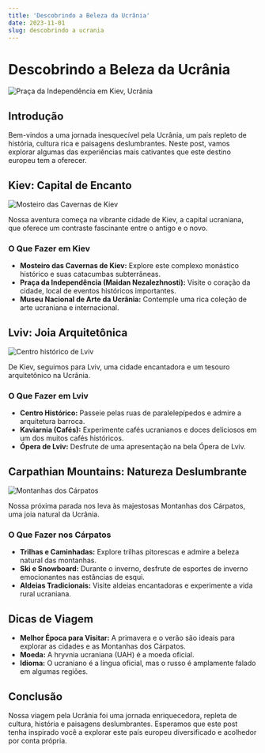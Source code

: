 ```yaml
---
title: 'Descobrindo a Beleza da Ucrânia'
date: 2023-11-01
slug: descobrindo a ucrania
---
```


# Descobrindo a Beleza da Ucrânia

![Praça da Independência em Kiev, Ucrânia](https://images.unsplash.com/photo-1562847181-c7e833bd19d7?auto=format&fit=crop&q=80&w=2070&ixlib=rb-4.0.3&ixid=M3wxMjA3fDB8MHxwaG90by1wYWdlfHx8fGVufDB8fHx8fA%3D%3D)

## Introdução

Bem-vindos a uma jornada inesquecível pela Ucrânia, um país repleto de história, cultura rica e paisagens deslumbrantes. Neste post, vamos explorar algumas das experiências mais cativantes que este destino europeu tem a oferecer.

## Kiev: Capital de Encanto

![Mosteiro das Cavernas de Kiev](https://images.unsplash.com/photo-1576163066782-307faceb59a2?auto=format&fit=crop&q=80&w=2070&ixlib=rb-4.0.3&ixid=M3wxMjA3fDB8MHxwaG90by1wYWdlfHx8fGVufDB8fHx8fA%3D%3D)

Nossa aventura começa na vibrante cidade de Kiev, a capital ucraniana, que oferece um contraste fascinante entre o antigo e o novo.

### O Que Fazer em Kiev

- **Mosteiro das Cavernas de Kiev:** Explore este complexo monástico histórico e suas catacumbas subterrâneas.
- **Praça da Independência (Maidan Nezalezhnosti):** Visite o coração da cidade, local de eventos históricos importantes.
- **Museu Nacional de Arte da Ucrânia:** Contemple uma rica coleção de arte ucraniana e internacional.

## Lviv: Joia Arquitetônica

![Centro histórico de Lviv](https://images.unsplash.com/photo-1557823651-79b93ace10db?auto=format&fit=crop&q=80&w=2070&ixlib=rb-4.0.3&ixid=M3wxMjA3fDB8MHxwaG90by1wYWdlfHx8fGVufDB8fHx8fA%3D%3D)

De Kiev, seguimos para Lviv, uma cidade encantadora e um tesouro arquitetônico na Ucrânia.

### O Que Fazer em Lviv

- **Centro Histórico:** Passeie pelas ruas de paralelepípedos e admire a arquitetura barroca.
- **Kaviarnia (Cafés):** Experimente cafés ucranianos e doces deliciosos em um dos muitos cafés históricos.
- **Ópera de Lviv:** Desfrute de uma apresentação na bela Ópera de Lviv.

## Carpathian Mountains: Natureza Deslumbrante

![Montanhas dos Cárpatos](https://images.unsplash.com/photo-1502294624983-4ba589803a55?auto=format&fit=crop&q=80&w=1776&ixlib=rb-4.0.3&ixid=M3wxMjA3fDB8MHxwaG90by1wYWdlfHx8fGVufDB8fHx8fA%3D%3D)

Nossa próxima parada nos leva às majestosas Montanhas dos Cárpatos, uma joia natural da Ucrânia.

### O Que Fazer nos Cárpatos

- **Trilhas e Caminhadas:** Explore trilhas pitorescas e admire a beleza natural das montanhas.
- **Ski e Snowboard:** Durante o inverno, desfrute de esportes de inverno emocionantes nas estâncias de esqui.
- **Aldeias Tradicionais:** Visite aldeias encantadoras e experimente a vida rural ucraniana.

## Dicas de Viagem

- **Melhor Época para Visitar:** A primavera e o verão são ideais para explorar as cidades e as Montanhas dos Cárpatos.
- **Moeda:** A hryvnia ucraniana (UAH) é a moeda oficial.
- **Idioma:** O ucraniano é a língua oficial, mas o russo é amplamente falado em algumas regiões.

## Conclusão

Nossa viagem pela Ucrânia foi uma jornada enriquecedora, repleta de cultura, história e paisagens deslumbrantes. Esperamos que este post tenha inspirado você a explorar este país europeu diversificado e acolhedor por conta própria.
